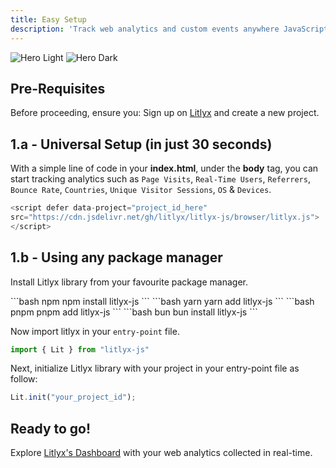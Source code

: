 ```yaml
---
title: Easy Setup
description: 'Track web analytics and custom events anywhere JavaScript is supported, all within seconds.'
---
```


<img
  className="block dark:hidden"
  src="/images/techs.svg"
  alt="Hero Light"
/>
<img
  className="hidden dark:block"
  src="/images/techs.svg"
  alt="Hero Dark"
/>

## Pre-Requisites

Before proceeding, ensure you:
<Steps>
  <Step title="Get your project ID">
    Sign up on [Litlyx](https://dashboard.litlyx.com/) and create a new project.
  </Step>
</Steps>

## 1.a - Universal Setup (in just 30 seconds)

With a simple line of code in your **index.html**, under the **body** tag, you can start tracking analytics such as `Page Visits`, `Real-Time Users`, `Referrers`, `Bounce Rate`, `Countries`, `Unique Visitor Sessions`, `OS` & `Devices`.


```javascript 
<script defer data-project="project_id_here" 
src="https://cdn.jsdelivr.net/gh/litlyx/litlyx-js/browser/litlyx.js">
</script>
```

## 1.b - Using any package manager

Install Litlyx library from your favourite package manager.

<CodeGroup>
```bash npm
npm install litlyx-js
```
```bash yarn
yarn add litlyx-js
```
```bash pnpm
pnpm add litlyx-js
```
```bash bun
bun install litlyx-js
```
</CodeGroup>

Now import litlyx in your `entry-point` file.

```javascript javascript
import { Lit } from "litlyx-js"
```


Next, initialize Litlyx library with your project in your entry-point file as follow:

```javascript javascript
Lit.init("your_project_id");
```

## Ready to go!

Explore [Litlyx's Dashboard](https://dashboard.litlyx.com/) with your web analytics collected in real-time.